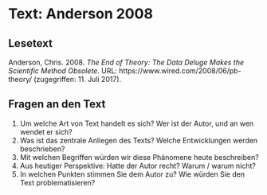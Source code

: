 # Text: Anderson 2008

## Lesetext

Anderson, Chris. 2008. *The End of Theory: The Data Deluge Makes the Scientific Method Obsolete.* URL: https://www.wired.com/2008/06/pb-theory/ (zugegriffen: 11. Juli 2017).

## Fragen an den Text

1. Um welche Art von Text handelt es sich? Wer ist der Autor, und an wen wendet er sich?
2. Was ist das zentrale Anliegen des Texts? Welche Entwicklungen werden beschrieben?
3. Mit welchen Begriffen würden wir diese Phänomene heute beschreiben?
3. Aus heutiger Perspektive: Hatte der Autor recht? Warum / warum nicht?
4. In welchen Punkten stimmen Sie dem Autor zu? Wie würden Sie den Text problematisieren?
